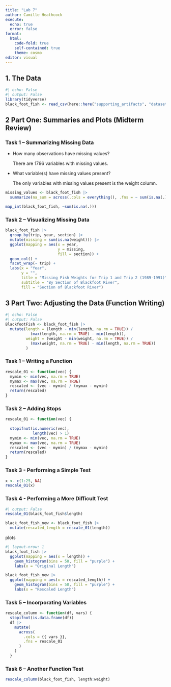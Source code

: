 ```yaml
---
title: "Lab 7"
author: Camille Heathcock
execute: 
  echo: true
  error: false 
format: 
  html: 
    code-fold: true
    self-contained: true
    theme: cosmo
editor: visual
---
```


## 1. The Data

```r
#| echo: False 
#| output: False
library(tidyverse)
black_foot_fish <- read_csv(here::here("supporting_artifacts", "datasets", "BlackfootFish.csv"))
```

## **2 Part One: Summaries and Plots (Midterm Review)**

### **Task 1 -- Summarizing Missing Data**

-   How many observations have missing values?

    There are 1796 variables with missing values.

-   What variable(s) have missing values present?

    The only variables with missing values present is the weight column.

```r
missing_values <- black_foot_fish |> 
  summarize(na_sum = across(.cols = everything(), .fns = ~ sum(is.na(.))))

map_int(black_foot_fish, ~sum(is.na(.)))
```

### **Task 2 -- Visualizing Missing Data**

```r
black_foot_fish |> 
  group_by(trip, year, section) |>  
  mutate(missing = sum(is.na(weight))) |>
  ggplot(mapping = aes(x = year, 
                       y = missing,
                       fill = section)) + 
  geom_col() + 
  facet_wrap(~ trip) +
  labs(x = "Year", 
       y = "", 
       title = "Missing Fish Weights for Trip 1 and Trip 2 (1989-1991)", 
       subtitle = "By Section of Blackfoot River", 
       fill = "Section of Blackfoot River")
```

## **3 Part Two: Adjusting the Data (Function Writing)**

```r
#| echo: False 
#| output: False
BlackfootFish <- black_foot_fish |> 
  mutate(length = (length - min(length, na.rm = TRUE)) / 
           (max(length, na.rm = TRUE) - min(length)), 
         weight = (weight - min(weight, na.rm = TRUE)) / 
           (max(weight, na.rm = TRUE) - min(length, na.rm = TRUE))
         )
```

### **Task 1 -- Writing a Function**

```r
rescale_01 <- function(vec) {
  mymin <- min(vec, na.rm = TRUE)
  mymax <- max(vec, na.rm = TRUE)
  rescaled <- (vec - mymin) / (mymax - mymin)
  return(rescaled)
}
```

### **Task 2 -- Adding Stops**

```r
rescale_01 <- function(vec) {
  
  stopifnot(is.numeric(vec),
            length(vec) > 1)
  mymin <- min(vec, na.rm = TRUE)
  mymax <- max(vec, na.rm = TRUE)
  rescaled <- (vec - mymin) / (mymax - mymin)
  return(rescaled)
}
```

### **Task 3 - Performing a Simple Test**

```r
x <- c(1:25, NA)
rescale_01(x)
```

### **Task 4 - Performing a More Difficult Test**

```r
#| output: False
rescale_01(black_foot_fish$length)

black_foot_fish_new <- black_foot_fish |> 
  mutate(rescaled_length = rescale_01(length))
```

plots

```r
#| layout-nrow: 1
black_foot_fish |> 
  ggplot(mapping = aes(x = length)) +
    geom_histogram(bins = 50, fill = "purple") +
    labs(x = "Original Length")

black_foot_fish_new |> 
  ggplot(mapping = aes(x = rescaled_length)) +
    geom_histogram(bins = 50, fill = "purple") +
    labs(x = "Rescaled Length")
```

### **Task 5 -- Incorporating Variables**

```r
rescale_column <- function(df, vars) {
  stopifnot(is.data.frame(df))
  df |> 
    mutate(
      across(
        .cols = {{ vars }}, 
        .fns = rescale_01
      )
    )
  }
```

### **Task 6 -- Another Function Test**

```r
rescale_column(black_foot_fish, length:weight)
```
